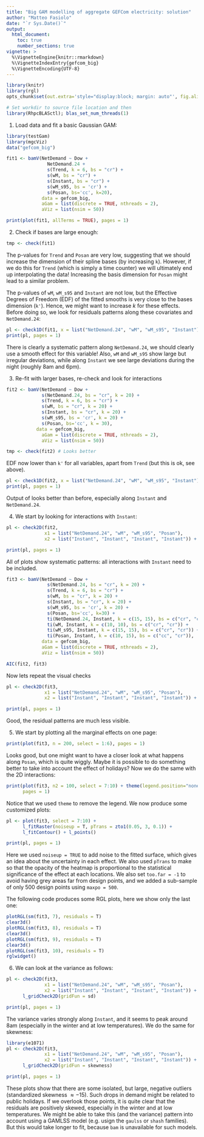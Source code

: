 ```yaml
---
title: "Big GAM modelling of aggregate GEFCom electricity: solution"
author: "Matteo Fasiolo"
date: "`r Sys.Date()`"
output: 
  html_document:
    toc: true
    number_sections: true
vignette: >
  %\VignetteEngine{knitr::rmarkdown}
  %\VignetteIndexEntry{gefcom_big}
  %\VignetteEncoding{UTF-8}
---
```

  
```r
library(knitr)
library(rgl)
opts_chunk$set(out.extra='style="display:block; margin: auto"', fig.align="center", tidy=FALSE)
```

```r
# Set workdir to source file location and then
library(RhpcBLASctl); blas_set_num_threads(1)
```

1) Load data and fit a basic Gaussian GAM:
```r
library(testGam)
library(mgcViz)
data("gefcom_big")

fit1 <- bamV(NetDemand ~ Dow +
               NetDemand.24 +
               s(Trend, k = 6, bs = "cr") + 
               s(wM, bs = "cr") + 
               s(Instant, bs = "cr") +
               s(wM_s95, bs = 'cr') + 
               s(Posan, bs='cc', k=20),
             data = gefcom_big, 
             aGam = list(discrete = TRUE, nthreads = 2), 
             aViz = list(nsim = 50))

print(plot(fit1, allTerms = TRUE), pages = 1)
```

2. Check if bases are large enough:
```r
tmp <- check(fit1) 
```
The p-values for `Trend` and `Posan` are very low, suggesting that we should increase the dimension of their spline bases (by increasing `k`). However, if we do this for `Trend` (which is simply a time counter) we will ultimately end up interpolating the data! Increasing the basis dimension for `Posan` might lead to a similar problem.

The p-values of `wM`, `wM_s95` and `Instant` are not low, but the Effective Degrees of Freedom (EDF) of the fitted smooths is very close to the bases dimension (`k'`). Hence, we might want to increase $k$ for these effects. Before doing so, we look for residuals patterns along these covariates and `NetDemand.24`:
```r
pl <- check1D(fit1, x = list("NetDemand.24", "wM", "wM_s95", "Instant")) + l_gridCheck1D(n = 40)
print(pl, pages = 1)
```
There is clearly a systematic pattern along `NetDemand.24`, we should clearly use a smooth effect for this variable! Also, `wM` and `wM_s95` show large but irregular deviations,  while along `Instant` we see large deviations during the night (roughly 8am and 6pm).

3. Re-fit with larger bases, re-check and look for interactions
```r
fit2 <- bamV(NetDemand ~ Dow +
             s(NetDemand.24, bs = "cr", k = 20) +
             s(Trend, k = 6, bs = "cr") + 
             s(wM, bs = "cr", k = 20) + 
             s(Instant, bs = "cr", k = 20) +
             s(wM_s95, bs = 'cr', k = 20) + 
             s(Posan, bs='cc', k = 30),
           data = gefcom_big, 
             aGam = list(discrete = TRUE, nthreads = 2), 
             aViz = list(nsim = 50))

tmp <- check(fit2) # Looks better
```
EDF now lower than `k'` for all variables, apart from `Trend` (but this is ok, see above).

```r
pl <- check1D(fit2, x = list("NetDemand.24", "wM", "wM_s95", "Instant")) + l_gridCheck1D(n = 40)
print(pl, pages = 1)
```

Output of \verb|check1D| looks better than before, especially along `Instant` and `NetDemand.24`.

4) We start by looking for interactions with `Instant`:
```r
pl <- check2D(fit2, 
              x1 = list("NetDemand.24", "wM", "wM_s95", "Posan"), 
              x2 = list("Instant", "Instant", "Instant", "Instant")) + l_gridCheck2D()

print(pl, pages = 1)
```

All of plots show systematic patterns: all interactions with `Instant` need to be included.

```r
fit3 <- bamV(NetDemand ~ Dow +
               s(NetDemand.24, bs = "cr", k = 20) +
               s(Trend, k = 6, bs = "cr") + 
               s(wM, bs = "cr", k = 20) + 
               s(Instant, bs = "cr", k = 20) +
               s(wM_s95, bs = 'cr', k = 20) + 
               s(Posan, bs='cc', k=30) +
               ti(NetDemand.24, Instant, k = c(15, 15), bs = c("cr", "cr")) +
               ti(wM, Instant, k = c(10, 10), bs = c("cr", "cr")) +
               ti(wM_s95, Instant, k = c(15, 15), bs = c("cr", "cr")) +
               ti(Posan, Instant, k = c(10, 15), bs = c("cc", "cr")),
             data = gefcom_big, 
             aGam = list(discrete = TRUE, nthreads = 2), 
             aViz = list(nsim = 50))

AIC(fit2, fit3)
```

Now lets repeat the visual checks
```r
pl <- check2D(fit3, 
              x1 = list("NetDemand.24", "wM", "wM_s95", "Posan"), 
              x2 = list("Instant", "Instant", "Instant", "Instant")) + l_gridCheck2D()

print(pl, pages = 1)
```

Good, the residual patterns are much less visible. 


5. We start by plotting all the marginal effects on one page:
```r
print(plot(fit3, n = 200, select = 1:6), pages = 1)
```

Looks good, but one might want to have a closer look at what happens along `Posan`, which is quite wiggly. Maybe it is possible to do something better to take into account the effect of holidays?  Now we do the same with the 2D interactions:
```r
print(plot(fit3, n2 = 100, select = 7:10) + theme(legend.position="none"), 
      pages = 1)
```

Notice that we used `theme` to remove the legend. We now produce some customized plots:
```r
pl <- plot(fit3, select = 7:10) + 
      l_fitRaster(noiseup = T, pTrans = zto1(0.05, 3, 0.1)) + 
      l_fitContour() + l_points() 

print(pl, pages = 1)
```

Here we used `noiseup = TRUE` to add noise to the fitted surface, which gives an idea about the uncertainty in each effect. We also used `pTrans` to make so that the opacity of the heatmap is proportional to the statistical significance of the effect at each locations. We also set `too.far = -1` to avoid having grey areas far from design points, and we added a sub-sample of only 500 design points using `maxpo = 500`.

The following code produces some RGL plots, here we show only the last one:
```r
plotRGL(sm(fit3, 7), residuals = T)
clear3d()
plotRGL(sm(fit3, 8), residuals = T)
clear3d()
plotRGL(sm(fit3, 9), residuals = T)
clear3d()
plotRGL(sm(fit3, 10), residuals = T)
rglwidget()
```

6. We can look at the variance as follows:
```r
pl <- check2D(fit3, 
              x1 = list("NetDemand.24", "wM", "wM_s95", "Posan"), 
              x2 = list("Instant", "Instant", "Instant", "Instant")) + 
      l_gridCheck2D(gridFun = sd)

print(pl, pages = 1)
```

The variance varies strongly along `Instant`, and it seems to peak around 8am (especially in the winter and at low temperatures). We do the same for skewness:
```r
library(e1071)
pl <- check2D(fit3, 
              x1 = list("NetDemand.24", "wM", "wM_s95", "Posan"), 
              x2 = list("Instant", "Instant", "Instant", "Instant")) + 
      l_gridCheck2D(gridFun = skewness)

print(pl, pages = 1)
```

These plots show that there are some isolated, but large, negative outliers (standardized skewness $\approx -15$). Such drops in demand might be related to public holidays. If we overlook those points, it is quite clear that the residuals are positively skewed, especially in the winter and at low temperatures. We might be able to take this (and the variance) pattern into account using a GAMLSS model (e.g. usign the `gaulss` or `shash` families). But this would take longer to fit, because `bam` is unavailable for such models.
